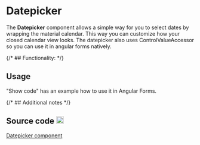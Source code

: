 
<Meta of={DatepickerStories} />

<style>
  {`
    .github-icon {
      margin-left: 0.25rem;
    }
  `}
</style>

# Datepicker

The <strong>Datepicker</strong> component allows a simple way for you to select dates by wrapping the material calendar. This way you can customize
how your closed calendar view looks. The datepicker also uses ControlValueAccessor so you can use it in angular forms natively.

<Canvas of={DatepickerStories.Primary} />

<Controls />

{/* ## Functionality: */}


## Usage

"Show code" has an example how to use it in Angular Forms.

{/* ## Additional notes */}


## Source code <img className="github-icon" src={GithubIcon} alt="github" width="20"/>

[Datepicker component](https://github.com/histefanov/accedia-angular-components/tree/main/projects/accedia-angular-components/src/lib/components/datepicker)<br />
